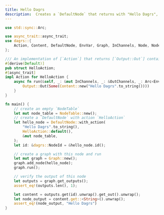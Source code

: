 ```yaml
---
title: Hello Dagrs
description:  Creates a `DefaultNode` that returns with "Hello Dagrs", then add this node to a new `Graph` and run.
---
```


```rust showLineNumbers
use std::sync::Arc;

use async_trait::async_trait;
use dagrs::{
    Action, Content, DefaultNode, EnvVar, Graph, InChannels, Node, NodeTable, OutChannels, Output,
};

/// An implementation of [`Action`] that returns [`Output::Out`] containing a String "Hello world".
#[derive(Default)]
pub struct HelloAction;
#[async_trait]
impl Action for HelloAction {
    async fn run(&self, _: &mut InChannels, _: &OutChannels, _: Arc<EnvVar>) -> Output {
        Output::Out(Some(Content::new("Hello Dagrs".to_string())))
    }
}

fn main() {
    // create an empty `NodeTable`
    let mut node_table = NodeTable::new();
    // create a `DefaultNode` with action `HelloAction`
    let hello_node = DefaultNode::with_action(
        "Hello Dagrs".to_string(),
        HelloAction::default(),
        &mut node_table,
    );
    let id: &dagrs::NodeId = &hello_node.id();

    // create a graph with this node and run
    let mut graph = Graph::new();
    graph.add_node(hello_node);
    graph.run();

    // verify the output of this node
    let outputs = graph.get_outputs();
    assert_eq!(outputs.len(), 1);

    let content = outputs.get(id).unwrap().get_out().unwrap();
    let node_output = content.get::<String>().unwrap();
    assert_eq!(node_output, "Hello Dagrs")
}

```

